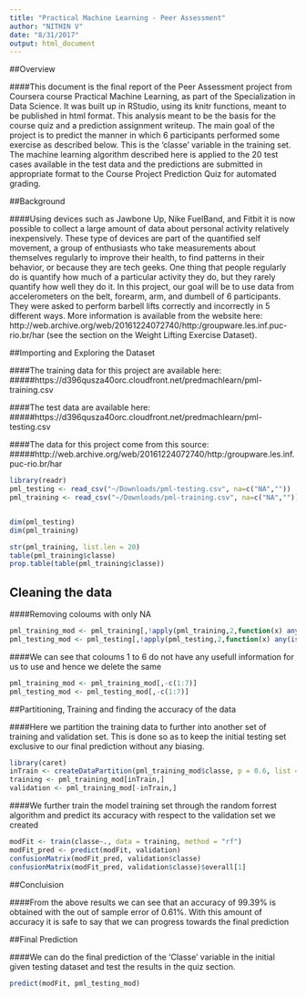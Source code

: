 ```yaml
---
title: "Practical Machine Learning - Peer Assessment"
author: "NITHIN V"
date: "8/31/2017"
output: html_document
---
```


##Overview

####This document is the final report of the Peer Assessment project from Coursera course Practical Machine Learning, as part of the Specialization in Data Science. It was built up in RStudio, using its knitr functions, meant to be published in html format. This analysis meant to be the basis for the course quiz and a prediction assignment writeup. The main goal of the project is to predict the manner in which 6 participants performed some exercise as described below. This is the 'classe' variable in the training set. The machine learning algorithm described here is applied to the 20 test cases available in the test data and the predictions are submitted in appropriate format to the Course Project Prediction Quiz for automated grading.

##Background

####Using devices such as Jawbone Up, Nike FuelBand, and Fitbit it is now possible to collect a large amount of data about personal activity relatively inexpensively. These type of devices are part of the quantified self movement, a group of enthusiasts who take measurements about themselves regularly to improve their health, to find patterns in their behavior, or because they are tech geeks. One thing that people regularly do is quantify how much of a particular activity they do, but they rarely quantify how well they do it. In this project, our goal will be to use data from accelerometers on the belt, forearm, arm, and dumbell of 6 participants. They were asked to perform barbell lifts correctly and incorrectly in 5 different ways. More information is available from the website here: http://web.archive.org/web/20161224072740/http:/groupware.les.inf.puc-rio.br/har (see the section on the Weight Lifting Exercise Dataset).

##Importing and Exploring the Dataset

####The training data for this project are available here:
#####https://d396qusza40orc.cloudfront.net/predmachlearn/pml-training.csv

####The test data are available here:
#####https://d396qusza40orc.cloudfront.net/predmachlearn/pml-testing.csv

####The data for this project come from this source:
#####http://web.archive.org/web/20161224072740/http:/groupware.les.inf.puc-rio.br/har

```r
library(readr)
pml_testing <- read_csv("~/Downloads/pml-testing.csv", na=c("NA",""))
pml_training <- read_csv("~/Downloads/pml-training.csv", na=c("NA",""))


dim(pml_testing)
dim(pml_training)

str(pml_training, list.len = 20)
table(pml_training$classe)
prop.table(table(pml_training$classe))
```

## Cleaning the data 

####Removing coloums with only NA

```r
pml_training_mod <- pml_training[,!apply(pml_training,2,function(x) any(is.na(x)) )]
pml_testing_mod <- pml_testing[,!apply(pml_testing,2,function(x) any(is.na(x)) )]
```

####We can see that coloums 1 to 6 do not have any usefull information for us to use and hence we delete the same

```r
pml_training_mod <- pml_training_mod[,-c(1:7)]
pml_testing_mod <- pml_testing_mod[,-c(1:7)]
```

##Partitioning, Training and finding the accuracy of the data

####Here we partition the training data to further into another set of training and validation set. This is done so as to keep the initial testing set exclusive to our final prediction without any biasing.

```r
library(caret)
inTrain <- createDataPartition(pml_training_mod$classe, p = 0.6, list = FALSE)
training <- pml_training_mod[inTrain,]
validation <- pml_training_mod[-inTrain,]
```

####We further train the model training set through the random forrest algorithm and predict its accuracy with respect to the validation set we created

```r
modFit <- train(classe~., data = training, method = "rf")
modFit_pred <- predict(modFit, validation)
confusionMatrix(modFit_pred, validation$classe)
confusionMatrix(modFit_pred, validation$classe)$overall[1]
```

##Concluision

####From the above results we can see that an accuracy of 99.39% is obtained with the out of sample error of 0.61%. With this amount of accuracy it is safe to say that we can progress towards the final prediction


##Final Prediction

####We can do the final prediction of the 'Classe' variable in the initial given testing dataset and test the results in the quiz section.

```r
predict(modFit, pml_testing_mod)

```

